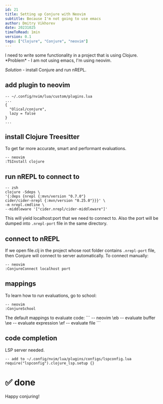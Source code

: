 ```yaml
---
id: 21 
title: Setting up Conjure with Neovim
subtitle: Because I'm not going to use emacs
author: Dmitry Vikhorev
date: 20231025
timeToRead: 1min
version: 0.1
tags: ["Clojure", "Conjure", "neovim"]
---
```


<TLDR>
I need to write some functionality in a project that is using Clojure.
*Problem* - I am not using emacs, I'm using neovim. 

*Solution* - install <WebLink href="https://github.com/Olical/conjure">Conjure</WebLink> and run nREPL.  
</TLDR>
<PB8/>

## add plugin to neovim
```
-- ~/.config/nvim/lua/custom/plugins.lua
...
{
  "Olical/conjure",
  lazy = false
}
...
```
<PB8/>

## install Clojure Treesitter
To get far more accurate, smart and performant evaluations.
<PB4/>
```
-- neovim 
:TSInstall clojure
```
<PB8/>

## run nREPL to connect to
```
-- zsh
clojure -Sdeps \
'{:deps {nrepl {:mvn/version "0.7.0"} 
cider/cider-nrepl {:mvn/version "0.25.0"}}}' \
-m nrepl.cmdline \
--middleware '["cider.nrepl/cider-middleware"]'
```
<PB4/>
This will yield localhost:port that we need to connect to. 
Also the port will be dumped into <Code>.nrepl-port</Code> file in the same 
directory. 
<PB8/>

## connect to nREPL

If we open file.clj in the project whose root folder contains <Code>.nrepl-port</Code>  file,
then Conjure will connect to server automatically.
<PB4/>
To connect manually:
<PB4/>
```
-- neovim
:ConjureConnect localhost port
```
<PB8/>

## mappings
To learn how to run evaluations, go to school:
<PB4/>
```
-- neovim
:ConjureSchool
```
<PB4/>
The default mappings to evaluate code:
<PB4/>
```
-- neovim
\eb -- evaluate buffer
\ee -- evaluate expression
\ef -- evaluate file
```
<PB8/>

## code completion
<WebLink href="https://github.com/neovim/nvim-lspconfig/blob/master/doc/server_configurations.md#clojure_lsp">LSP server needed</WebLink>.
<PB4/>
```
-- add to ~/.config/nvim/lua/plugins/configs/lspconfig.lua
require("lspconfig").clojure_lsp.setup {}
```
<PB8/>

# ✅ done
Happy conjuring!
